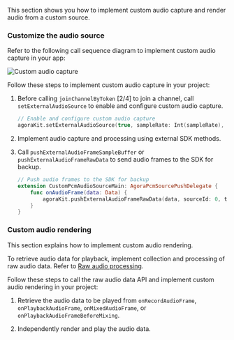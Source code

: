 <PlatformWrapper platform="macos">

This section shows you how to implement custom audio capture and render audio from a custom source.

### Customize the audio source

Refer to the following call sequence diagram to implement custom audio capture in your app:

![Custom audio capture](/images/video-sdk/custom-audio-capture.svg)

Follow these steps to implement custom audio capture in your project:

1. Before calling `joinChannelByToken` [2/4] to join a channel, call `setExternalAudioSource` to enable and configure custom audio capture.

   ```swift
   // Enable and configure custom audio capture
   agoraKit.setExternalAudioSource(true, sampleRate: Int(sampleRate), channels: Int(channel), sourceNumber: 1, localPlayback: true, publish: true)
   ```

2. Implement audio capture and processing using external SDK methods.

3. Call `pushExternalAudioFrameSampleBuffer` or `pushExternalAudioFrameRawData` to send audio frames to the SDK for backup.

    ```swift
    // Push audio frames to the SDK for backup
    extension CustomPcmAudioSourceMain: AgoraPcmSourcePushDelegate {
        func onAudioFrame(data: Data) {
            agoraKit.pushExternalAudioFrameRawData(data, sourceId: 0, timestamp: 0)
        }
    }
    ```

### Custom audio rendering

This section explains how to implement custom audio rendering.

To retrieve audio data for playback, implement collection and processing of raw audio data. Refer to [Raw audio processing](./advanced-features/stream-raw-audio).

Follow these steps to call the raw audio data API and implement custom audio rendering in your project:

1. Retrieve the audio data to be played from `onRecordAudioFrame`, `onPlaybackAudioFrame`, `onMixedAudioFrame`, or `onPlaybackAudioFrameBeforeMixing`.

2. Independently render and play the audio data.

</PlatformWrapper>
